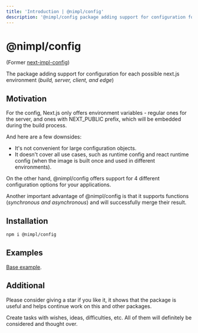 ```yaml
---
title: 'Introduction | @nimpl/config'
description: '@nimpl/config package adding support for configuration for each possible next.js environment (build, server, client, and edge)'
---
```



# @nimpl/config

<PackageLinks npmName="@nimpl/config" githubName="nimpl-config" />

(Former [next-impl-config](https://www.npmjs.com/package/next-impl-config))

The package adding support for configuration for each possible next.js environment (*build, server, client, and edge*)

## Motivation

For the config, Next.js only offers environment variables - regular ones for the server, and ones with NEXT_PUBLIC prefix, which will be embedded during the build process.

And here are a few downsides:

- It's not convenient for large configuration objects.
- It doesn't cover all use cases, such as runtime config and react runtime config (when the image is built once and used in different environments).

On the other hand, @nimpl/config offers support for 4 different configuration options for your applications.

Another important advantage of @nimpl/config is that it supports functions (*synchronous and asynchronous*) and will successfully merge their result.

## Installation

```sh npm2yarn copy
npm i @nimpl/config
```

## Examples

[Base example](https://github.com/vordgi/nimpl-config/tree/main/example).

## Additional

Please consider giving a star if you like it, it shows that the package is useful and helps continue work on this and other packages.

Create tasks with wishes, ideas, difficulties, etc. All of them will definitely be considered and thought over.
